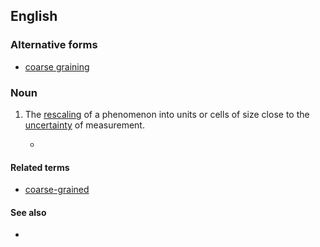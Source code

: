 ==English==
===Alternative forms===
*[[coarse graining]]

===Noun===
{{en-noun|head=[[coarse]]-[[graining]]}}

# {{context|science|lang=en}} The [[rescaling]] of a phenomenon into units or cells of size close to the [[uncertainty]] of measurement.
#*{{quote-book|2005|James B. Hartle|Quo Vadis Quantum Mechanics?|page=75|isbn=3540221883|chapter=What Connects Different Interpretations of Quantum Mechanics?|url=http://books.google.com/books?id=6HEaNL40C0MC|
passage=As human observers we focus almost entirely on '''coarse-grainings''' of this quasiclassical realm. However, quantum theory does not distinguish the classical realm from other decoherent sets...}}

====Related terms====
*[[coarse-grained]]

====See also====
*{{pedialite|Granularity}}
